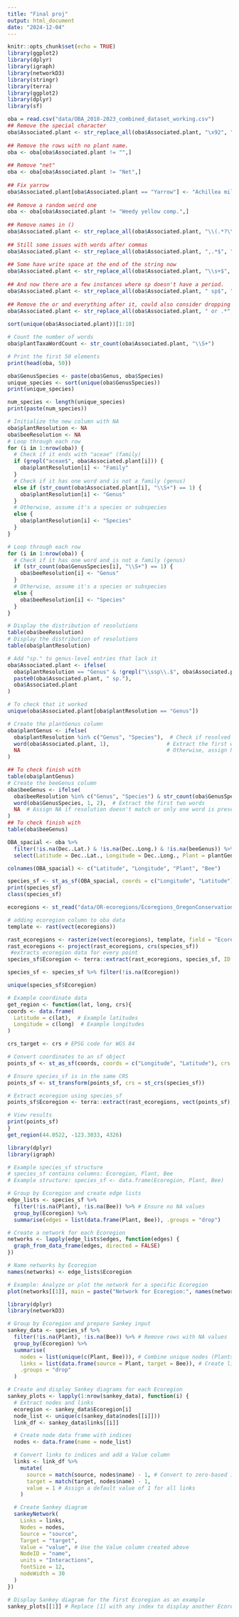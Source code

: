 ```yaml
---
title: "Final proj"
output: html_document
date: "2024-12-04"
---
```


```r
knitr::opts_chunk$set(echo = TRUE)
library(ggplot2)
library(dplyr)
library(igraph)
library(networkD3)
library(stringr)
library(terra)
library(ggplot2)
library(dplyr)
library(sf)
```



```r
oba = read.csv("data/OBA_2018-2023_combined_dataset_working.csv")
## Remove the special character
oba$Associated.plant <- str_replace_all(oba$Associated.plant, "\x92", "")
 
## Remove the rows with no plant name.
oba <- oba[oba$Associated.plant != "",]
 
## Remove "net"
oba <- oba[oba$Associated.plant != "Net",]
 
## Fix yarrow
oba$Associated.plant[oba$Associated.plant == "Yarrow"] <- "Achillea millefolium"
 
## Remove a random weird one
oba <- oba[oba$Associated.plant != "Weedy yellow comp.",]
 
## Remove names in ()
oba$Associated.plant <- str_replace_all(oba$Associated.plant, "\\(.*?\\)", "")
 
## Still some issues with words after commas
oba$Associated.plant <- str_replace_all(oba$Associated.plant, ",.*$", "")
 
## Some have write space at the end of the string now
oba$Associated.plant <- str_replace_all(oba$Associated.plant, "\\s+$", "")
 
## And now there are a few instances where sp doesn't have a period.
oba$Associated.plant <- str_replace_all(oba$Associated.plant, " sp$", " sp.")
 
## Remove the or and everything after it, could also consider dropping these...
oba$Associated.plant <- str_replace_all(oba$Associated.plant, " or .*", "")
 
sort(unique(oba$Associated.plant))[1:10]
```
```r
# Count the number of words
oba$plantTaxaWordCount <- str_count(oba$Associated.plant, "\\S+")

# Print the first 50 elements
print(head(oba, 50))
```
```r
oba$GenusSpecies <- paste(oba$Genus, oba$Species)
unique_species <- sort(unique(oba$GenusSpecies))
print(unique_species)

num_species <- length(unique_species)
print(paste(num_species))


```


```r
# Initialize the new column with NA
oba$plantResolution <- NA
oba$beeResolution <- NA
# Loop through each row
for (i in 1:nrow(oba)) {
  # Check if it ends with "aceae" (family)
  if (grepl("aceae$", oba$Associated.plant[i])) {
    oba$plantResolution[i] <- "Family"
  }
  # Check if it has one word and is not a family (genus)
  else if (str_count(oba$Associated.plant[i], "\\S+") == 1) {
    oba$plantResolution[i] <- "Genus"
  }
  # Otherwise, assume it's a species or subspecies
  else {
    oba$plantResolution[i] <- "Species"
  }
}

# Loop through each row
for (i in 1:nrow(oba)) {
  # Check if it has one word and is not a family (genus)
  if (str_count(oba$GenusSpecies[i], "\\S+") == 1) {
    oba$beeResolution[i] <- "Genus"
  }
  # Otherwise, assume it's a species or subspecies
  else {
    oba$beeResolution[i] <- "Species"
  }
}

# Display the distribution of resolutions
table(oba$beeResolution)
# Display the distribution of resolutions
table(oba$plantResolution)
```

```r
# Add "sp." to genus-level entries that lack it
oba$Associated.plant <- ifelse(
  oba$plantResolution == "Genus" & !grepl("\\ssp\\.$", oba$Associated.plant), 
  paste0(oba$Associated.plant, " sp."), 
  oba$Associated.plant
)

# To check that it worked
unique(oba$Associated.plant[oba$plantResolution == "Genus"])
```
```r
# Create the plantGenus column
oba$plantGenus <- ifelse(
  oba$plantResolution %in% c("Genus", "Species"),  # Check if resolved to genus or species
  word(oba$Associated.plant, 1),                  # Extract the first word (genus)
  NA                                              # Otherwise, assign NA
)

## To check finish with
table(oba$plantGenus)
# Create the beeGenus column
oba$beeGenus <- ifelse(
  oba$beeResolution %in% c("Genus", "Species") & str_count(oba$GenusSpecies, "\\S+") > 1, # Check resolution and word count
  word(oba$GenusSpecies, 1, 2),  # Extract the first two words
  NA  # Assign NA if resolution doesn't match or only one word is present
)
## To check finish with
table(oba$beeGenus)
```

```r
OBA_spacial <- oba %>%
  filter(!is.na(Dec..Lat.) & !is.na(Dec..Long.) & !is.na(beeGenus)) %>%
  select(Latitude = Dec..Lat., Longitude = Dec..Long., Plant = plantGenus, Bee = beeGenus)

colnames(OBA_spacial) <- c("Latitude", "Longitude", "Plant", "Bee")

species_sf <- st_as_sf(OBA_spacial, coords = c("Longitude", "Latitude"), crs = 4326)
print(species_sf)
class(species_sf)
```
```r
ecoregions <- st_read("data/OR-ecoregions/Ecoregions_OregonConservationStrategy.shp")
```


```r
# adding ecoregion column to oba data
template <- rast(vect(ecoregions))

rast_ecoregions <- rasterize(vect(ecoregions), template, field = "Ecoregion")
rast_ecoregions <- project(rast_ecoregions, crs(species_sf))
 #extracts ecoregion data for every point
species_sf$Ecoregion <- terra::extract(rast_ecoregions, species_sf, ID = FALSE)[[1]]

species_sf <- species_sf %>% filter(!is.na(Ecoregion))

unique(species_sf$Ecoregion)
```

```r
# Example coordinate data
get_region <- function(lat, long, crs){
coords <- data.frame(
  Latitude = c(lat),  # Example latitudes
  Longitude = c(long)  # Example longitudes
)

crs_target <- crs # EPSG code for WGS 84

# Convert coordinates to an sf object
points_sf <- st_as_sf(coords, coords = c("Longitude", "Latitude"), crs = crs_target)

# Ensure species_sf is in the same CRS
points_sf <- st_transform(points_sf, crs = st_crs(species_sf))

# Extract ecoregion using species_sf
points_sf$Ecoregion <- terra::extract(rast_ecoregions, vect(points_sf), ID = FALSE)[[1]]

# View results
print(points_sf)
}
get_region(44.0522, -123.3033, 4326)
```
```r
library(dplyr)
library(igraph)

# Example species_sf structure
# species_sf contains columns: Ecoregion, Plant, Bee
# Example structure: species_sf <- data.frame(Ecoregion, Plant, Bee)

# Group by Ecoregion and create edge lists
edge_lists <- species_sf %>%
  filter(!is.na(Plant), !is.na(Bee)) %>% # Ensure no NA values
  group_by(Ecoregion) %>%
  summarise(edges = list(data.frame(Plant, Bee)), .groups = "drop")

# Create a network for each Ecoregion
networks <- lapply(edge_lists$edges, function(edges) {
  graph_from_data_frame(edges, directed = FALSE)
})

# Name networks by Ecoregion
names(networks) <- edge_lists$Ecoregion

# Example: Analyze or plot the network for a specific Ecoregion
plot(networks[[1]], main = paste("Network for Ecoregion:", names(networks)[1]))

```
```r
library(dplyr)
library(networkD3)

# Group by Ecoregion and prepare Sankey input
sankey_data <- species_sf %>%
  filter(!is.na(Plant), !is.na(Bee)) %>% # Remove rows with NA values
  group_by(Ecoregion) %>%
  summarise(
    nodes = list(unique(c(Plant, Bee))), # Combine unique nodes (Plants and Bees)
    links = list(data.frame(source = Plant, target = Bee)), # Create links
    .groups = "drop"
  )

# Create and display Sankey diagrams for each Ecoregion
sankey_plots <- lapply(1:nrow(sankey_data), function(i) {
  # Extract nodes and links
  ecoregion <- sankey_data$Ecoregion[i]
  node_list <- unique(c(sankey_data$nodes[[i]]))
  link_df <- sankey_data$links[[i]]

  # Create node data frame with indices
  nodes <- data.frame(name = node_list)

  # Convert links to indices and add a Value column
  links <- link_df %>%
    mutate(
      source = match(source, nodes$name) - 1, # Convert to zero-based index
      target = match(target, nodes$name) - 1,
      value = 1 # Assign a default value of 1 for all links
    )

  # Create Sankey diagram
  sankeyNetwork(
    Links = links,
    Nodes = nodes,
    Source = "source",
    Target = "target",
    Value = "value", # Use the Value column created above
    NodeID = "name",
    units = "Interactions",
    fontSize = 12,
    nodeWidth = 30
  )
})

# Display Sankey diagram for the first Ecoregion as an example
sankey_plots[[1]] # Replace [1] with any index to display another Ecoregion

```



